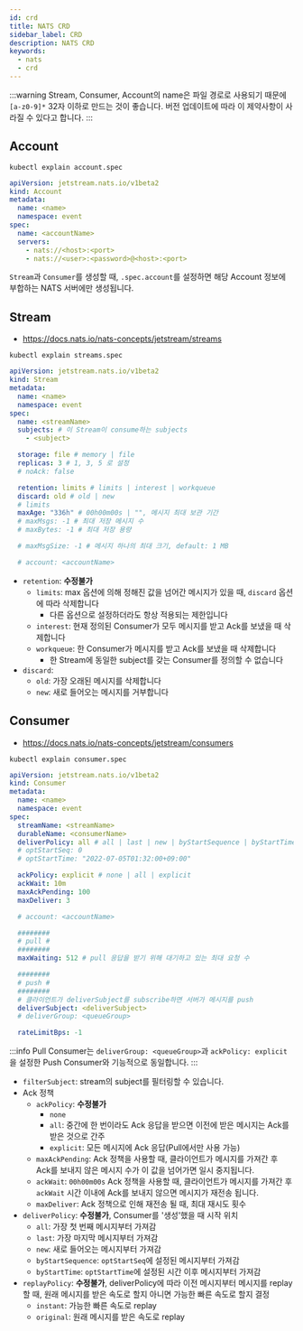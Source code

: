 ```yaml
---
id: crd
title: NATS CRD
sidebar_label: CRD
description: NATS CRD
keywords:
  - nats
  - crd
---
```


:::warning
Stream, Consumer, Account의 name은 파일 경로로 사용되기 때문에 `[a-z0-9]*` 32자 이하로 만드는 것이 좋습니다. 버전 업데이트에 따라 이 제약사항이 사라질 수 있다고 합니다.
:::

## Account

```shell
kubectl explain account.spec
```

```yaml
apiVersion: jetstream.nats.io/v1beta2
kind: Account
metadata:
  name: <name>
  namespace: event
spec:
  name: <accountName>
  servers:
    - nats://<host>:<port>
    - nats://<user>:<password>@<host>:<port>
```

`Stream`과 `Consumer`를 생성할 때, `.spec.account`를 설정하면 해당 Account 정보에 부합하는 NATS 서버에만 생성됩니다.

## Stream

- https://docs.nats.io/nats-concepts/jetstream/streams

```shell
kubectl explain streams.spec
```

```yaml
apiVersion: jetstream.nats.io/v1beta2
kind: Stream
metadata:
  name: <name>
  namespace: event
spec:
  name: <streamName>
  subjects: # 이 Stream이 consume하는 subjects
    - <subject>

  storage: file # memory | file
  replicas: 3 # 1, 3, 5 로 설정
  # noAck: false

  retention: limits # limits | interest | workqueue
  discard: old # old | new
  # limits
  maxAge: "336h" # 00h00m00s | "", 메시지 최대 보관 기간
  # maxMsgs: -1 # 최대 저장 메시지 수
  # maxBytes: -1 # 최대 저장 용량

  # maxMsgSize: -1 # 메시지 하나의 최대 크기, default: 1 MB

  # account: <accountName>
```

- `retention`: **수정불가**
  - `limits`: max 옵션에 의해 정해진 값을 넘어간 메시지가 있을 때, `discard` 옵션에 따라 삭제합니다
    - 다른 옵션으로 설정하더라도 항상 적용되는 제한입니다
  - `interest`: 현재 정의된 Consumer가 모두 메시지를 받고 Ack를 보냈을 때 삭제합니다
  - `workqueue`: 한 Consumer가 메시지를 받고 Ack를 보냈을 때 삭제합니다
    - 한 Stream에 동일한 subject를 갖는 Consumer를 정의할 수 없습니다
- `discard`:
  - `old`: 가장 오래된 메시지를 삭제합니다
  - `new`: 새로 들어오는 메시지를 거부합니다

## Consumer

- https://docs.nats.io/nats-concepts/jetstream/consumers

```shell
kubectl explain consumer.spec
```

```yaml
apiVersion: jetstream.nats.io/v1beta2
kind: Consumer
metadata:
  name: <name>
  namespace: event
spec:
  streamName: <streamName>
  durableName: <consumerName>
  deliverPolicy: all # all | last | new | byStartSequence | byStartTime
  # optStartSeq: 0
  # optStartTime: "2022-07-05T01:32:00+09:00"

  ackPolicy: explicit # none | all | explicit
  ackWait: 10m
  maxAckPending: 100
  maxDeliver: 3

  # account: <accountName>

  ########
  # pull #
  ########
  maxWaiting: 512 # pull 응답을 받기 위해 대기하고 있는 최대 요청 수

  ########
  # push #
  ########
  # 클라이언트가 deliverSubject를 subscribe하면 서버가 메시지를 push
  deliverSubject: <deliverSubject>
  # deliverGroup: <queueGroup>

  rateLimitBps: -1
```

:::info
Pull Consumer는 `deliverGroup: <queueGroup>`과 `ackPolicy: explicit`을 설정한 Push Consumer와 기능적으로 동일합니다.
:::

- `filterSubject`: stream의 subject를 필터링할 수 있습니다.
- Ack 정책
  - `ackPolicy`: **수정불가**
    - `none`
    - `all`: 중간에 한 번이라도 Ack 응답을 받으면 이전에 받은 메시지는 Ack를 받은 것으로 간주
    - `explicit`: 모든 메시지에 Ack 응답(Pull에서만 사용 가능)
  - `maxAckPending`: Ack 정책을 사용할 때, 클라이언트가 메시지를 가져간 후 Ack를 보내지 않은 메시지 수가 이 값을 넘어가면 일시 중지됩니다.
  - `ackWait`: `00h00m00s` Ack 정책을 사용할 때, 클라이언트가 메시지를 가져간 후 `ackWait` 시간 이내에 Ack를 보내지 않으면 메시지가 재전송 됩니다.
  - `maxDeliver`: Ack 정책으로 인해 재전송 될 때, 최대 재시도 횟수
- `deliverPolicy`: **수정불가**, Consumer를 '생성'했을 때 시작 위치
  - `all`: 가장 첫 번째 메시지부터 가져감
  - `last`: 가장 마지막 메시지부터 가져감
  - `new`: 새로 들어오는 메시지부터 가져감
  - `byStartSequence`: `optStartSeq`에 설정된 메시지부터 가져감
  - `byStartTime`: `optStartTime`에 설정된 시간 이후 메시지부터 가져감
- `replayPolicy`: **수정불가**, deliverPolicy에 따라 이전 메시지부터 메시지를 replay할 때, 원래 메시지를 받은 속도로 할지 아니면 가능한 빠른 속도로 할지 결정
  - `instant`: 가능한 빠른 속도로 replay
  - `original`: 원래 메시지를 받은 속도로 replay
